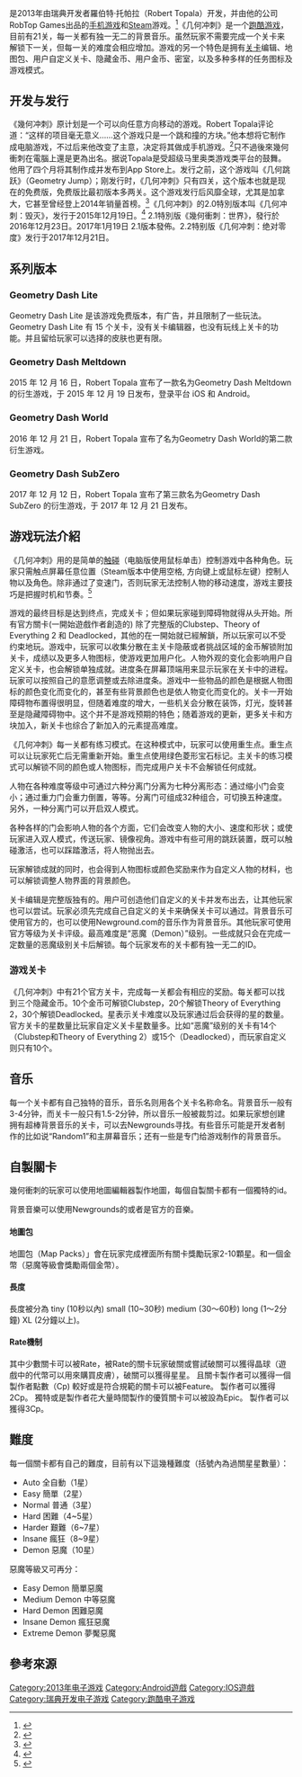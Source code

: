 {{Multiple issues|
{{refimprove|time=2017-02-13T14:20:28+00:00}}
{{Fanpov|time=2022-04-01T10:51:53+00:00}}
}}
{{NoteTA
 | G1 = Games
}}

{{Infobox video game
| title         = Geometry Dash<br /><small>几何冲刺</small>
| collapsible   =
| state         = 
| image         = Geometry Dash Logo.PNG
| caption       = 《幾何衝刺》游戏图标
| developer     = Robert Topala
| publisher     = RobTop Games
| distributor   = 
| series        =
| engine        =
| platforms     = [[iOS|iOS]]、[[Android|Android]]、[[Windows_Phone|Windows Phone]]、[[Microsoft_Windows|Microsoft Windows]]、[[OS_X|OS X]]
| released      = '''iOS、Android'''<br />2013年8月13日<br />'''Microsoft Windows'''<br />2014年12月22日
| genre         = [[街机|街机]]、[[音樂遊戲|音樂]]、[[平台游戏|平台]]
| modes          = [[单人电子游戏|单人]]
| show image    = 
}}

{{vgname|几何冲刺|en=Geometry Dash}}是2013年由瑞典开发者羅伯特·托帕拉（Robert Topala）开发，并由他的公司RobTop Games出品的[[手机游戏|手机游戏]]和[[Steam|Steam]]游戏。<ref>{{Cite web|url=https://www.theatlantic.com/notes/2016/08/track-of-the-day-geometry-dash/497312/|title=Track of the Day: 'Geometry Dash' by Robert Topala|website=The Atlantic|date=August 24, 2017|access-date=2021-07-31|archive-date=2019-08-16|archive-url=https://web.archive.org/web/20190816184405/https://www.theatlantic.com/notes/2016/08/track-of-the-day-geometry-dash/497312/|dead-url=no}}</ref>《几何冲刺》是一个[[跑酷游戏|跑酷游戏]]，目前有21关，每一关都有独一无二的背景音乐。虽然玩家不需要完成一个关卡来解锁下一关，但每一关的难度会相应增加。游戏的另一个特色是拥有[[关卡_(电子游戏)|关卡]]编辑、地图包、用户自定义关卡、隐藏金币、用户金币、密室，以及多种多样的任务图标及游戏模式。

== 开发与发行 ==

《幾何冲刺》原计划是一个可以向任意方向移动的游戏。Robert Topala评论道：“这样的项目毫无意义……这个游戏只是一个跳和撞的方块。”他本想将它制作成电脑游戏，不过后来他改变了主意，决定将其做成手机游戏。<ref>{{Cite web|url = http://www.cultofmac.com/285251/geometry-dash-robert-topala/|title = Smart strategies fuel Geometry Dash's slow jog to success|date = June 27, 2014|access-date = December 19, 2015|website = Cult Of Mac|publisher = Luke Dormehl|archive-date = 2021-07-31|archive-url = https://web.archive.org/web/20210731035852/https://www.cultofmac.com/285251/geometry-dash-robert-topala/|dead-url = no}}</ref>只不過後來幾何衝刺在電腦上還是更為出名。据说Topala是受超级马里奥类游戏类平台的鼓舞。他用了四个月将其制作成并发布到App Store上。发行之前，这个游戏叫《几何跳跃》（Geometry Jump）；刚发行时，《几何冲刺》只有四关，这个版本也就是现在的免费版，免费版比最初版本多两关。这个游戏发行后风靡全球，尤其是加拿大，它甚至曾经登上2014年销量首榜。<ref>{{Cite web|url = http://www.thestar.com/life/technology/2014/06/24/geometry_dash_top_paid_iphone_app_in_canada.html|title = Geometry dash top paid app in Canada|date = 2014-06-24|accessdate = 2015-12-19|website = Thestar.com|publisher = The Canadian Press|last = |first = |archive-date = 2015-12-22|archive-url = https://web.archive.org/web/20151222101604/http://www.thestar.com/life/technology/2014/06/24/geometry_dash_top_paid_iphone_app_in_canada.html|dead-url = no}}</ref>《几何冲刺》的2.0特別版本叫《几何冲刺：毁灭》，发行于2015年12月19日。<ref>{{Cite web|url = https://twitter.com/RobTopGames/status/678256212467703808|title = RobTopGames official account|date = 2015-12-19|accessdate = 2015-12-19|website = Twitter|publisher = RobTopGames|last = |first = |archive-date = 2016-03-05|archive-url = https://web.archive.org/web/20160305111521/https://twitter.com/RobTopGames/status/678256212467703808|dead-url = no}}</ref> 2.1特別版《幾何衝刺：世界》，發行於2016年12月23日。2017年1月19日 2.1版本發佈。2.2特别版《几何冲刺：绝对零度》发行于2017年12月21日。

== 系列版本 ==

=== Geometry Dash Lite ===
Geometry Dash Lite 是该游戏免费版本，有广告，并且限制了一些玩法。Geometry Dash Lite 有 15 个关卡，没有关卡编辑器，也没有玩线上关卡的功能。并且留给玩家可以选择的皮肤也更有限。

=== Geometry Dash Meltdown ===
2015 年 12 月 16 日，Robert Topala 宣布了一款名为Geometry Dash Meltdown的衍生游戏，于 2015 年 12 月 19 日发布，登录平台 iOS 和 Android。

=== Geometry Dash World ===
2016 年 12 月 21 日，Robert Topala 宣布了名为Geometry Dash World的第二款衍生游戏。

=== Geometry Dash SubZero ===
2017 年 12 月 12 日，Robert Topala 宣布了第三款名为Geometry Dash SubZero 的衍生游戏，于 2017 年 12 月 21 日发布。

== 游戏玩法介紹 ==
《几何冲刺》用的是简单的[[触摸屏|触碰]]（电脑版使用鼠标单击）控制游戏中各种角色。玩家只需触点屏幕任意位置（Steam版本中使用空格, 方向键上或鼠标左键）控制人物以及角色。除非通过了变速门，否则玩家无法控制人物的移动速度，游戏主要技巧是把握时机和节奏。<ref>{{Cite web|date=January 9, 2015|title=Geometry Dash Review|url=http://www.softpedia.com/reviews/games/pc/Geometry-Dash-Review-469496.shtml|access-date=January 2, 2016|website=Softpedia|publisher=Andrei Dobra|archive-date=2021-07-31|archive-url=https://web.archive.org/web/20210731041958/https://www.softpedia.com/reviews/games/pc/Geometry-Dash-Review-469496.shtml|dead-url=no}}</ref>

游戏的最终目标是达到终点，完成关卡；但如果玩家碰到障碍物就得从头开始。所有官方關卡(一開始遊戲作者創造的) 除了完整版的Clubstep、Theory of Everything 2 和 Deadlocked，其他的在一開始就已經解鎖，所以玩家可以不受约束地玩。游戏中，玩家可以收集分散在主关卡隐蔽或者挑战区域的金币解锁附加关卡，成绩以及更多人物图标，使游戏更加用户化。人物外观的变化会影响用户自定义关卡，也会解锁单独成就。进度条在屏幕顶端用来显示玩家在关卡中的进程。玩家可以按照自己的意愿调整或去除进度条。游戏中一些物品的颜色是根据人物图标的颜色变化而变化的，甚至有些背景颜色也是依人物变化而变化的。关卡一开始障碍物布置得很明显，但随着难度的增大，一些机关会分散在装饰，灯光，旋转甚至是隐藏障碍物中。这个并不是游戏预期的特色；随着游戏的更新，更多关卡和方块加入，新关卡也综合了新加入的元素提高难度。

《几何冲刺》每一关都有练习模式。在这种模式中，玩家可以使用重生点。重生点可以让玩家死亡后无需重新开始。重生点使用绿色菱形宝石标记。主关卡的练习模式可以解锁不同的颜色或人物图标，而完成用户关卡不会解锁任何成就。

人物在各种难度等级中可通过六种分离门分离为七种分离形态：通过缩小门会变小；通过重力门会重力倒置，等等。分离门可组成32种组合，可切换五种速度。另外，一种分离门可以开启双人模式。

各种各样的门会影响人物的各个方面，它们会改变人物的大小、速度和形状；或使玩家进入双人模式，传送玩家、镜像视角。游戏中有些可用的跳跃装置，既可以触碰激活，也可以踩踏激活，将人物抛出去。

玩家解锁成就的同时，也会得到人物图标或颜色奖励来作为自定义人物的材料，也可以解锁调整人物界面的背景颜色。

关卡编辑是完整版独有的。用户可创造他们自定义的关卡并发布出去，让其他玩家也可以尝试。玩家必须先完成自己自定义的关卡来确保关卡可以通过。背景音乐可使用官方的，也可以使用Newground.com的音乐作为背景音乐。其他玩家可使用官方等级为关卡评级。最高难度是“恶魔（Demon）”级别。一些成就只会在完成一定数量的恶魔级别关卡后解锁。每个玩家发布的关卡都有独一无二的ID。

=== 游戏关卡 ===
《几何冲刺》中有21个官方关卡，完成每一关都会有相应的奖励。每关都可以找到三个隐藏金币。10个金币可解锁Clubstep，20个解锁Theory of Everything 2，30个解锁Deadlocked。星表示关卡难度以及玩家通过后会获得的星的数量。官方关卡的星数量比玩家自定义关卡星数量多。比如“恶魔”级别的关卡有14个（Clubstep和Theory of Everything 2）或15个（Deadlocked），而玩家自定义则只有10个。

== 音乐 ==
每一个关卡都有自己独特的音乐，音乐名则用各个关卡名称命名。背景音乐一般有3-4分钟，而关卡一般只有1.5-2分钟，所以音乐一般被裁剪过。如果玩家想创建拥有超棒背景音乐的关卡，可以去Newgrounds寻找。有些音乐可能是开发者制作的比如说“Random1”和主屏幕音乐；还有一些是专门给游戏制作的背景音乐。

== 自製關卡==
幾何衝刺的玩家可以使用地圖編輯器製作地圖，每個自製關卡都有一個獨特的id。

背景音樂可以使用Newgrounds的或者是官方的音樂。

====地圖包====
地圖包（Map Packs）」會在玩家完成裡面所有關卡獎勵玩家2-10顆星。和一個金幣（惡魔等級會獎勵兩個金幣）。

====長度====
長度被分為 tiny (10秒以內) small (10~30秒) medium (30～60秒) long (1～2分鐘) XL (2分鐘以上)。
====Rate機制====
其中少數關卡可以被Rate，被Rate的關卡玩家破關或嘗試破關可以獲得晶球（遊戲中的代幣可以用來購買皮膚），破關可以獲得星星。
且關卡製作者可以獲得一個製作者點數（Cp)
較好或是符合規範的關卡可以被Feature。
製作者可以獲得2Cp。
獨特或是製作者花大量時間製作的優質關卡可以被設為Epic。
製作者可以獲得3Cp。

== 難度 ==
每一個關卡都有自己的難度，目前有以下這幾種難度（括號內為過關星星數量）：
* Auto 全自動（1星）
* Easy 簡單（2星）
* Normal 普通（3星）
* Hard 困難（4~5星）
* Harder 艱難（6~7星）
* Insane 瘋狂（8~9星）
* Demon 惡魔（10星）
 
惡魔等級又可再分：
* Easy Demon 簡單惡魔
* Medium Demon 中等惡魔
* Hard Demon 困難惡魔
* Insane Demon 瘋狂惡魔
* Extreme Demon 夢魘惡魔

== 參考來源 ==
{{reflist}}
{{DEFAULTSORT:Geometry Dash}}
[[Category:2013年电子游戏|Category:2013年电子游戏]]
[[Category:Android遊戲|Category:Android遊戲]]
[[Category:IOS遊戲|Category:IOS遊戲]]
[[Category:瑞典开发电子游戏|Category:瑞典开发电子游戏]]
[[Category:跑酷电子游戏|Category:跑酷电子游戏]]